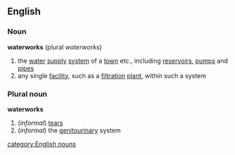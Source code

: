 ==English==
===Noun===
'''waterworks'''  (plural ''waterworks'')
# the [[water]] [[supply]] [[system]] of a [[town]] etc., including [[reservoir]]s, [[pump]]s and [[pipe]]s
# any single [[facility]], such as a [[filtration]] [[plant]], within such a system
===Plural noun===
'''waterworks'''
#(''informal'') [[tear]]s
#(''informal'') the [[genitourinary]] system
[[category:English nouns]]